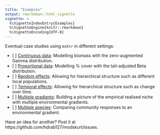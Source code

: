 ```yaml
---
title: "Examples"
output: rmarkdown::html_vignette
vignette: >
  %\VignetteIndexEntry{Examples}
  %\VignetteEngine{knitr::rmarkdown}
  %\VignetteEncoding{UTF-8}
---
```


Eventual case studies using `msktr` in different settings:

- [ ]&nbsp;[Continuous data](#): Modelling biomass with the zero-augmented Gamma distribution.
- [ ]&nbsp;[Proportional data](#): Modelling % cover with the tail-adjusted Beta distribution.
- [ ]&nbsp;[Random effects](#): Allowing for hierarchical structure such as different local populations.
- [ ]&nbsp;[Temporal effects](#): Allowing for hierarchical structure such as change over time.
- [ ]&nbsp;[Multiple gradients](#): Building a picture of the empirical realised niche with multiple environmental gradients.
- [ ]&nbsp;[Multiple species](#): Comparing community responses to an environmental gradient.

Have an idea for another? Post it at https://github.com/hdrab127/modskurt/issues.
